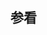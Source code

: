 {{Documentation subpage}}
<!-- PLEASE ADD CATEGORIES AND INTERWIKIS AT THE BOTTOM OF THIS PAGE -->

== 参看 ==
{{宇宙導航}}
<includeonly>
<!-- CATEGORIES AND INTERWIKIS HERE, THANKS -->

</includeonly>